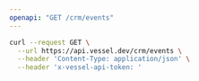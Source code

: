 ```yaml
---
openapi: "GET /crm/events"
---
```


<RequestExample>

```bash Request
curl --request GET \
  --url https://api.vessel.dev/crm/events \
  --header 'Content-Type: application/json' \
  --header 'x-vessel-api-token: '
```

</RequestExample>
